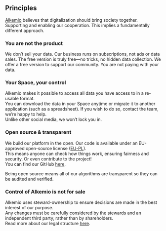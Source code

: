 ## Principles

[Alkemio](https://www.alkem.io) believes that digitalization should bring society together. Supporting and enabling our cooperation. This implies a fundamentally different approach.

### You are not the product

We don’t sell your data. Our business runs on subscriptions, not ads or data sales. The free version is truly free—no tricks, no hidden data collection. We offer a free version to support our community. You are not paying with your data.

### Your Space, your control

Alkemio makes it possible to access all data you have access to in a re-usable format.  
You can download the data in your Space anytime or migrate it to another application (such as a spreadsheet). If you wish to do so, contact the team, we’re happy to help.  
Unlike other social media, we won’t lock you in.

### Open source & transparent

We build our platform in the open. Our code is available under an EU-approved open-source license ([EU-PL](https://en.wikipedia.org/wiki/European_Union_Public_Licence)).  
This means anyone can check how things work, ensuring fairness and security. Or even contribute to the project!  
You can find our GitHub [here](https://github.com/alkem-io).

Being open source means all of our algorithms are transparent so they can be audited and verified.

### Control of Alkemio is not for sale

Alkemio uses steward-ownership to ensure decisions are made in the best interest of our purpose.  
Any changes must be carefully considered by the stewards and an independent third party, rather than by shareholders.  
Read more about our legal structure [here](https://www.alkemio.org/structure/).